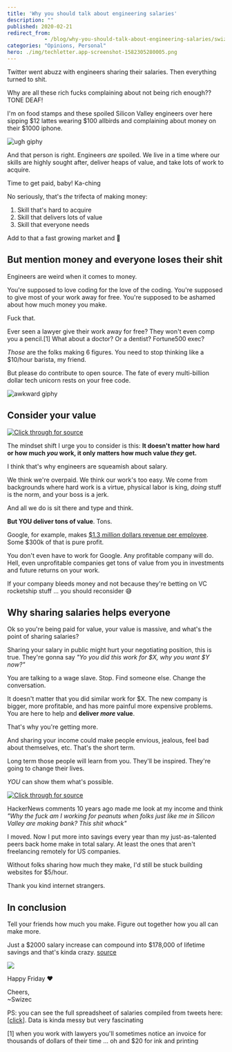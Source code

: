 ```yaml
---
title: 'Why you should talk about engineering salaries'
description: ""
published: 2020-02-21
redirect_from: 
            - /blog/why-you-should-talk-about-engineering-salaries/swizec/9332
categories: "Opinions, Personal"
hero: ./img/techletter.app-screenshot-1582305280005.png
---
```

Twitter went abuzz with engineers sharing their salaries. Then everything turned to shit.





Why are all these rich fucks complaining about not being rich enough?? TONE DEAF!



I&#x27;m on food stamps and these spoiled Silicon Valley engineers over here sipping $12 lattes wearing $100 allbirds and complaining about money on their $1000 iphone.



![ugh giphy](./img/media-3owypkSIpM8xw6p7W0-giphy.gif)



And that person is right. Engineers _are_ spoiled. We live in a time where our skills are highly sought after, deliver heaps of value, and take lots of work to acquire.



Time to get paid, baby! Ka-ching



No seriously, that&#x27;s _the_ trifecta of making money:



1. Skill that&#x27;s hard to acquire
2. Skill that delivers lots of value
3. Skill that everyone needs



Add to that a fast growing market and 🤑



## But mention money and everyone loses their shit



Engineers are weird when it comes to money.



You&#x27;re supposed to love coding for the love of the coding. You&#x27;re supposed to give most of your work away for free. You&#x27;re supposed to be ashamed about how much money you make.



Fuck that.



Ever seen a lawyer give their work away for free? They won&#x27;t even comp you a pencil.\[1] What about a doctor? Or a dentist? Fortune500 exec?



_Those_ are the folks making 6 figures. You need to stop thinking like a $10/hour barista, my friend.



But please do contribute to open source. The fate of every multi-billion dollar tech unicorn rests on your free code.



![awkward giphy](./img/media-S7RAioXMRs8b6-giphy.gif)



## Consider your value





[![Click through for source](./img/techletter.app-screenshot-1582305280005.png)](https://twitter.com/Swizec/status/1228825341579448320)





The mindset shift I urge you to consider is this: **It doesn&#x27;t matter how hard or how much _you_ work, it only matters how much value _they_ get.**



I think that&#x27;s why engineers are squeamish about salary.



We think we&#x27;re overpaid. We think our work&#x27;s too easy. We come from backgrounds where hard work is a virtue, physical labor is king, _doing_ stuff is the norm, and your boss is a jerk.



And all we do is sit there and type and think.



**But YOU deliver tons of value**. Tons.



Google, for example, makes [$1.3 _million_ dollars revenue per employee](https://9to5google.com/2019/10/28/alphabet-q3-2019-earnings/). Some $300k of that is pure profit.



You don&#x27;t even have to work for Google. Any profitable company will do. Hell, even unprofitable companies get tons of value from you in investments and future returns on your work.



If your company bleeds money and not because they&#x27;re betting on VC rocketship stuff ... you should reconsider 😅



## Why sharing salaries helps everyone



Ok so you&#x27;re being paid for value, your value is massive, and what&#x27;s the point of sharing salaries?



Sharing your salary in public might hurt your negotiating position, this is true. They&#x27;re gonna say _&quot;Yo you did this work for $X, why you want $Y now?&quot;_



You are talking to a wage slave. Stop. Find someone else. Change the conversation.



It doesn&#x27;t matter that you did similar work for $X. The new company is bigger, more profitable, and has more painful more expensive problems. You are here to help and **deliver _more_ value**.



That&#x27;s why you&#x27;re getting more.



And sharing your income could make people envious, jealous, feel bad about themselves, etc. That&#x27;s the short term.



Long term those people will learn from you. They&#x27;ll be inspired. They&#x27;re going to change their lives.



_YOU_ can show them what&#x27;s possible.





[![Click through for source](./img/techletter.app-screenshot-1582305280198.png)](https://twitter.com/Swizec/status/1228697056002351104)





HackerNews comments 10 years ago made me look at my income and think _&quot;Why the fuck am I working for peanuts when folks just like me in Silicon Valley are making bank? This shit whack&quot;_



I moved. Now I put more into savings every year than my just-as-talented peers back home make in total salary. At least the ones that aren&#x27;t freelancing remotely for US companies.



Without folks sharing how much they make, I&#x27;d still be stuck building websites for $5/hour.



Thank you kind internet strangers.



## In conclusion



Tell your friends how much you make. Figure out together how you all can make more.



Just a $2000 salary increase can compound into $178,000 of lifetime savings and that&#x27;s kinda crazy. [source](https://www.investor.gov/additional-resources/free-financial-planning-tools/compound-interest-calculator)



![](./img/Zgnkf3y.png)



Happy Friday ❤️



Cheers,  
~Swizec



PS: you can see the full spreadsheet of salaries compiled from tweets here: \[[click](https://docs.google.com/spreadsheets/d/1-xIgk7Mw1S5DXTZSbKBgxlsQAn7XGIu7Mfy72lSVHKk/edit#gid=129993618)]. Data is kinda messy but very fascinating



\[1] when you work with lawyers you&#x27;ll sometimes notice an invoice for thousands of dollars of their time ... oh and $20 for ink and printing